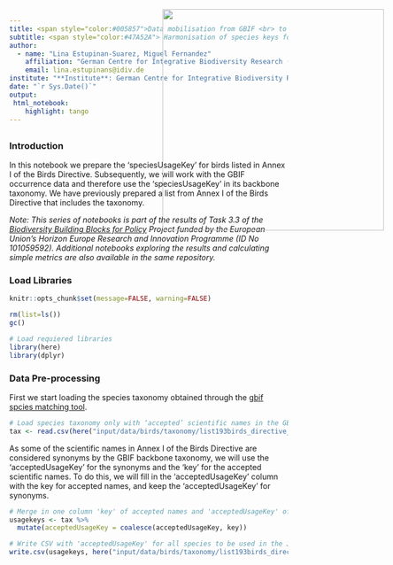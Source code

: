 ```yaml
---
title: <span style="color:#005857">Data mobilisation from GBIF <br> to the EBV Data Portal<span>
subtitle: <span style="color:#47A52A"> Harmonisation of species keys for JSON query of Annex I species of the Birds Directive
author: 
  - name: "Lina Estupinan-Suarez, Miguel Fernandez"
    affiliation: "German Centre for Integrative Biodiversity Research (iDiv)"
    email: lina.estupinans@idiv.de
institute: "**Institute**: German Centre for Integrative Biodiversity Research (iDiv)"
date: "`r Sys.Date()`"
output:
 html_notebook:
    highlight: tango
---
```

<img src="C:\gitrepo\B-Cubed_data_mobilization\input\logos\idiv+b3+EU.png" style='width: 400px; position:absolute; top:45px; right:50px; padding:5px;'/>
---


### Introduction
In this notebook we prepare the 'speciesUsageKey' for birds listed in Annex I of the Birds Directive. Subsequently, we will work with the GBIF occurrence data and therefore use the 'speciesUsageKey' in its backbone taxonomy.
We have previously prepared a list from Annex I of the Birds Directive that includes the taxonomy.

*Note: This series of notebooks is part of the results of Task 3.3 of the [Biodiversity Building Blocks for Policy](https://b-cubed.eu/) Project funded by the European Union’s Horizon Europe Research and Innovation Programme (ID No 101059592). Additional notebooks exploring the results and calculating simple metrics are also available in the same repository.*

### Load Libraries
```r
knitr::opts_chunk$set(message=FALSE, warning=FALSE)
```


```r
rm(list=ls())
gc()

# Load requiered libraries
library(here)
library(dplyr)
```

### Data Pre-processing

First we start loading the species taxonomy obtained through the [gbif spcies matching tool](https://www.gbif.org/tools/species-lookup).
```r
# Load species taxonomy only with ‘accepted’ scientific names in the GBIF backbone taxonomy
tax <- read.csv(here("input/data/birds/taxonomy/list193birds_directive_annexi_match_gbif.csv"))
```

As some of the scientific names in Annex I of the Birds Directive are considered synonyms by the GBIF backbone taxonomy, we will use the 'acceptedUsageKey' for the synonyms and the 'key' for the accepted scientific names. To do this, we will fill in the 'acceptedUsageKey' column with the key for accepted names, and keep the 'acceptedUsageKey' for synonyms.
```r
# Merge in one column 'key' of accepted names and 'acceptedUsageKey' of synonyms
usagekeys <- tax %>%
  mutate(acceptedUsageKey = coalesce(acceptedUsageKey, key))

# Write CSV with 'acceptedUsageKey' for all species to be used in the JSON query
write.csv(usagekeys, here("input/data/birds/taxonomy/list193birds_directive_annexi_allaccepted_usagekey_gbif.csv"))
```